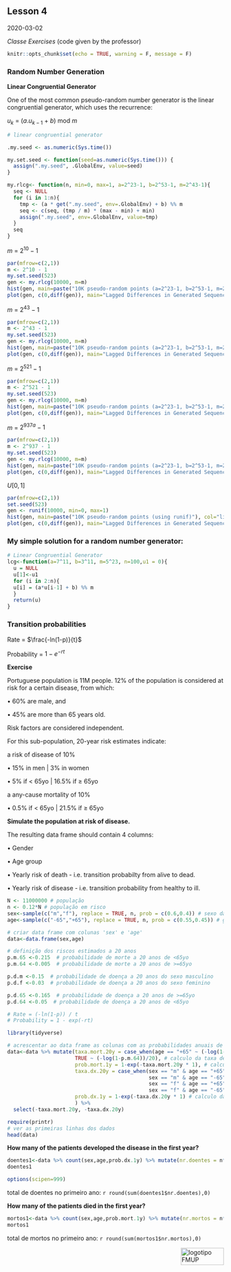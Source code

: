 ## Lesson 4

2020-03-02

*Classe Exercises* (code given by the professor)

```r
knitr::opts_chunk$set(echo = TRUE, warning = F, message = F)
```

### Random Number Generation

**Linear Congruential Generator**

One of the most common pseudo-random number generator is the linear congruential generator, which uses the recurrence:

$u_{k}$ = ($a.u_{k-1}$ + $b$) mod $m$
```r
# linear congruential generator

.my.seed <- as.numeric(Sys.time())

my.set.seed <- function(seed=as.numeric(Sys.time())) {
  assign(".my.seed", .GlobalEnv, value=seed)
}

my.rlcg<- function(n, min=0, max=1, a=2^23-1, b=2^53-1, m=2^43-1){
  seq <- NULL
  for (i in 1:n){
    tmp <- (a * get(".my.seed", env=.GlobalEnv) + b) %% m
    seq <- c(seq, (tmp / m) * (max - min) + min)
    assign(".my.seed", env=.GlobalEnv, value=tmp) 
  }
  seq
}
```

$m$ = $2^{10}-1$
```r
par(mfrow=c(2,1))
m <- 2^10 - 1
my.set.seed(523)
gen <- my.rlcg(10000, m=m)
hist(gen, main=paste("10K pseudo-random points (a=2^23-1, b=2^53-1, m=2^10-1)"), col="lightgrey",xlab="Value")
plot(gen, c(0,diff(gen)), main="Lagged Differences in Generated Sequence", xlab="Generated Value", ylab="Lagged Difference", pch=".", cex=.8)

```

$m$ = $2^{43}-1$
```r
par(mfrow=c(2,1))
m <- 2^43 - 1
my.set.seed(523)
gen <- my.rlcg(10000, m=m)
hist(gen, main=paste("10K pseudo-random points (a=2^23-1, b=2^53-1, m=2^43-1)"), col="lightgrey",xlab="Value")
plot(gen, c(0,diff(gen)), main="Lagged Differences in Generated Sequence", xlab="Generated Value", ylab="Lagged Difference", pch=".", cex=.8)

```

$m$ = $2^{521}-1$
```r
par(mfrow=c(2,1))
m <- 2^521 - 1
my.set.seed(523)
gen <- my.rlcg(10000, m=m)
hist(gen, main=paste("10K pseudo-random points (a=2^23-1, b=2^53-1, m=2^521-1)"), col="lightgrey",xlab="Value")
plot(gen, c(0,diff(gen)), main="Lagged Differences in Generated Sequence", xlab="Generated Value", ylab="Lagged Difference", pch=".", cex=.8)

```

$m$ = $2^{937a}-1$
```r
par(mfrow=c(2,1))
m <- 2^937 - 1
my.set.seed(523)
gen <- my.rlcg(10000, m=m)
hist(gen, main=paste("10K pseudo-random points (a=2^23-1, b=2^53-1, m=2^937-1)"), col="lightgrey",xlab="Value")
plot(gen, c(0,diff(gen)), main="Lagged Differences in Generated Sequence", xlab="Generated Value", ylab="Lagged Difference", pch=".", cex=.8)

```

$U[0, 1]$
```r
par(mfrow=c(2,1))
set.seed(523)
gen <- runif(10000, min=0, max=1)
hist(gen, main=paste("10K pseudo-random points (using runif)"), col="lightgrey",xlab="Value")
plot(gen, c(0,diff(gen)), main="Lagged Differences in Generated Sequence", xlab="Generated Value", ylab="Lagged Difference", pch=".", cex=.8)

```

### My simple solution for a random number generator:
```r
# Linear Congruential Generator
lcg<-function(a=7^11, b=3^11, m=5^23, n=100,u1 = 0){
  u = NULL
  u[1]<-u1
  for (i in 2:n){
  u[i] = (a*u[i-1] + b) %% m
  }
  return(u)
}
```

### Transition probabilities

Rate = $\frac{-ln(1-p)}{t}$

Probability = $1 - e^{-rt}$

**Exercise**

Portuguese population is 11M people. 12% of the population is considered at risk for a certain
disease, from which:

• 60% are male, and

• 45% are more than 65 years old.

Risk factors are considered independent.

For this sub-population, 20-year risk estimates indicate:

a risk of disease of 10%

  • 15% in men | 3% in women
  
  • 5% if $<$ 65yo | 16.5% if $\ge$ 65yo
  
a any-cause mortality of 10%

  • 0.5% if $<$ 65yo | 21.5% if $\ge$ 65yo


**Simulate the population at risk of disease.**

The resulting data frame should contain 4 columns:

• Gender

• Age group

• Yearly risk of death - i.e. transition probabilty from alive to dead.

• Yearly risk of disease - i.e. transition probability from healthy to ill.

```r
N <- 11000000 # população
n <- 0.12*N # população em risco
sex<-sample(c("m","f"), replace = TRUE, n, prob = c(0.6,0.4)) # sexo da população em risco
age<-sample(c("-65","+65"), replace = TRUE, n, prob = c(0.55,0.45)) # grupo etátio da população em risco

# criar data frame com colunas 'sex' e 'age'
data<-data.frame(sex,age)

# definição dos riscos estimados a 20 anos
p.m.65 <-0.215  # probabilidade de morte a 20 anos de <65yo
p.m.64 <-0.005  # probabilidade de morte a 20 anos de >=65yo

p.d.m <-0.15  # probabilidade de doença a 20 anos do sexo masculino
p.d.f <-0.03  # probabilidade de doença a 20 anos do sexo feminino

p.d.65 <-0.165  # probabilidade de doença a 20 anos de >=65yo
p.d.64 <-0.05  # probabilidade de doença a 20 anos de <65yo

# Rate = (-ln(1-p)) / t
# Probability = 1 - exp(-rt)

library(tidyverse)

# acrescentar ao data frame as colunas com as probabilidades anuais de morte e de doença
data<-data %>% mutate(taxa.mort.20y = case_when(age == "+65" ~ (-log(1-p.m.65))/20,
                      TRUE ~ (-log(1-p.m.64))/20), # calculo da taxa de mortalidade a 20 anos
                      prob.mort.1y = 1-exp(-taxa.mort.20y * 1), # calculo da probabilidade anual de morte
                      taxa.dx.20y = case_when(sex == "m" & age == "+65" ~ (-log(1-p.d.m))/20 + (-log(1-p.d.65))/20,
                                              sex == "m" & age == "-65" ~ (-log(1-p.d.m))/20 + (-log(1-p.d.64))/20,
                                              sex == "f" & age == "+65" ~ (-log(1-p.d.f))/20 + (-log(1-p.d.65))/20,
                                              sex == "f" & age == "-65" ~ (-log(1-p.d.f))/20 + (-log(1-p.d.64))/20), # cálculo da taxa de doença a 20 anos
                      prob.dx.1y = 1-exp(-taxa.dx.20y * 1) # calculo da probabilidade anual de doença
                      ) %>% 
  select(-taxa.mort.20y, -taxa.dx.20y) 

require(printr)
# ver as primeiras linhas dos dados
head(data)
```

**How many of the patients developed the disease in the first year?**
```r
doentes1<-data %>% count(sex,age,prob.dx.1y) %>% mutate(nr.doentes = n*prob.dx.1y)
doentes1

options(scipen=999)
```

total de doentes no primeiro ano: `r round(sum(doentes1$nr.doentes),0)`

**How many of the patients died in the first year?**
```r
mortos1<-data %>% count(sex,age,prob.mort.1y) %>% mutate(nr.mortos = n*prob.mort.1y)
mortos1
```

total de mortos no primeiro ano: `r round(sum(mortos1$nr.mortos),0)`

<img src="images/logoFMUP.png" alt="logotipo FMUP" style="width:100px;height:40px;" align="right">